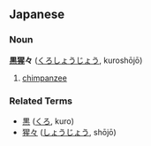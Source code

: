 ==Japanese==
===Noun===
'''[[黒]][[猩]]々''' ([[くろしょうじょう]], kuroshōjō)

#[[chimpanzee]]
===Related Terms===
*[[黒]] ([[くろ]], kuro)
*[[猩々]] ([[しょうじょう]], shōjō)